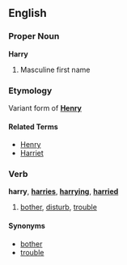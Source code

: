 ==English==
===Proper Noun===
'''Harry'''

# Masculine first name

===Etymology===
Variant form of '''[[Henry]]'''

====Related Terms====
* [[Henry]]
* [[Harriet]]

===Verb===
'''harry''', '''[[harries]]''', '''[[harrying]]''', '''[[harried]]'''

# [[bother]], [[disturb]], [[trouble]]

====Synonyms====
*[[bother]]
*[[trouble]]